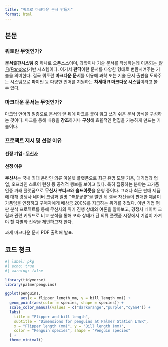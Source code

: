 ```yaml
---
title: "쿼토로 마크다운 문서 만들기"
format: html
---
```


## 본문

### 쿼토란 무엇인가?
**문서출판시스템** 중 하나로 오픈소스이며,
과학이나 기술 문서를 작성하는데 이용되는
[*판닥(Pandoc)*](https://pandoc.org/)기반 시스템이다.
여기서 **판닥**이란 문서를 다양한 형태로 변환시켜주는 기술을 의미한다.
결국 쿼토란 **마크다운 문서**를 이용해 과학 또는 기술 문서 출판을 도와주는 시스템으로
파이썬 등 다양한 언어를 지원하는 **차세대 R 마크다운 시스템**이라고 볼 수 있다.

### 마크다운 문서는 무엇인가?
마크업 언어의 일종으로 문서의 앞 뒤에 마크를 붙여
읽고 쓰기 쉬운 문서 양식을 구성하는 것이다.
마크를 통해 내용을 **강조**하거나 **구성**해 효율적인 편집을 가능하게 만드는 기술이다.

### 프로젝트 제시 및 선정 이유
#### 선정 기업 : [무신사](https://www.musinsa.com/app/)
#### 선정 이유
**무신사**는 국내 최대 온라인 의류 아울렛 플랫폼으로
최근 유명 모델 기용, 대기업과 협업, 오프라인 스토어 런칭 등 공격적 행보를 보이고 있다.
특히 집중하는 분야는 고가품 인증 거래 플랫폼으로 **무신사 부티크**와 **솔드아웃**을 운영 중이다.
그러나 최근 판매 제품에 대해 경쟁사 네이버 크림과 일명 *"짝퉁공방"*을 벌인 뒤
결국 자신들이 판매한 제품이 가품임을 인정하고 구매자에게 배상금 200%를 지급하는 위기를 겪었다.
이번 기업 평판 분석 프로젝트를 통해 무신사의 위기 진행 상태와 여론을 알아보고,
경쟁사 네이버 크림과 관련 키워드로 비교 분석을 통해
포화 상태가 된 의류 플랫폼 시장에서 기업이 가져야 할 차별화 전략을 제안하고자 한다.

과제
마크다운 문서
PDF 출력해 발표.


## 코드 청크

```r
#| label: pkg
#| echo: true
#| warning: false

library(tidyverse)
library(palmerpenguins)

ggplot(penguins, 
       aes(x = flipper_length_mm, y = bill_length_mm)) +
  geom_point(aes(color = species, shape = species)) +
  scale_color_manual(values = c("darkorange","purple","cyan4")) +
  labs(
    title = "Flipper and bill length",
    subtitle = "Dimensions for penguins at Palmer Station LTER",
    x = "Flipper length (mm)", y = "Bill length (mm)",
    color = "Penguin species", shape = "Penguin species"
  ) +
  theme_minimal()

```